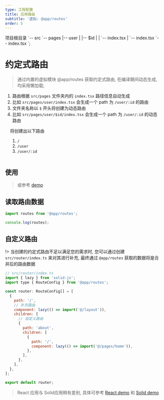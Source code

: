 ```yaml
---
type: 工程配置
title: 应用路由
subtitle: '虚拟: @app/routes'
order: 5
---
```


项目根目录
\`-- src
    \`-- pages
        |-- user
        |   |-- $id
        |   |   \`-- index.tsx
        |   \`-- index.tsx
        \`-- index.tsx
`;

# 约定式路由

> 通过内置的虚拟模块 @app/routes 获取约定式路由, 在编译期间动态生成,均采用懒加载;

1. 路由根据 `src/pages` 文件夹内的 `index.tsx` 路径信息自动生成
2. 比如 `src/pages/user/index.tsx` 会生成一个 path 为 `/user/:id` 的路由
3. 文件夹名称以 `$` 开头将创建为动态路由
4. 比如 `src/pages/user/$id/index.tsx` 会生成一个 path 为 `/user/:id` 的动态路由

<div style="display:flex;gap: 16px;align-items:center;">
<n-tree data={tree}></n-tree>
<div>
将创建出以下路由

1. `/`
2. `/user`
3. `/user/:id`
</div>
</div>

## 使用

> 或参考 [demo](https://github.com/monako97/demo-micro-app-solid)

## 读取路由数据

```ts
import routes from '@app/routes';

console.log(routes);
```

## 自定义路由

!> 当创建的约定式路由不足以满足您的需求时, 您可以通过创建 `src/router/index.ts` 来对其进行补充, 最终通过 `@app/routes` 获取的数据将是合并后的路由数据

```js
// src/router/index.ts
import { lazy } from 'solid-js';
import type { RouteConfig } from '@app/routes';

const router: RouteConfig[] = [
  {
    path: '/',
    // 补充路由
    component: lazy(() => import('@/layout')),
    children: [
      // 自定义路由
      {
        path: 'about',
        children: [
          {
            path: '/',
            component: lazy(() => import('@/pages/home')),
          },
        ],
      },
    ],
  },
];

export default router;
```

> React 应用与 Solid应用稍有差别, 具体可参考 [React demo](https://github.com/monako97/demo-micro-app-react) 和 [Solid demo](https://github.com/monako97/demo-micro-app-solid)
